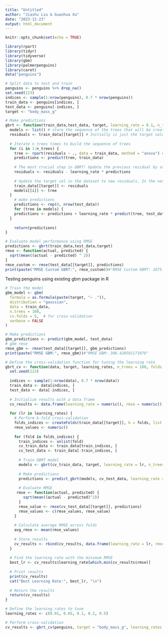 ```yaml
---
title: "Untitled"
author: "Jiashu Liu & Guanhua Xu"
date: "2023-12-23"
output: html_document
---
```


```r
knitr::opts_chunk$set(echo = TRUE)
```

```r
library(rpart)
library(tidyr)
library(tidyverse)
library(gbm)
library(palmerpenguins)
library(caret)
data("penguins")
```


```r
# Split data to test and train
penguins <- penguins %>% drop_na()
set.seed(123)  
indices <- sample(1:nrow(penguins), 0.7 * nrow(penguins))
train_data <- penguins[indices, ]
test_data <- penguins[-indices, ]
target <- "body_mass_g"
```

```r
# Make predictions
gbrt <- function(train_data,test_data, target, learning_rate = 0.1, n_trees = 100) {
  models <- list() # store the sequence of the trees that will be created
  residuals <- train_data[[target]] # Initially is just the target value, but later will be updated to (observed - predicted)
  
  # Iterate n_trees times to build the sequence of trees
  for (i in 1:n_trees) {
    tree <- rpart(residuals ~ ., data = train_data, method = "anova") # use anova for regression problem 
    predictions <- predict(tree, train_data) 
    
    # The most crucial step in GBRT! Update the previous residual by subtracting the scaled predictions
    residuals <- residuals - learning_rate * predictions
    
    # Update the target col in the dataset to new residuals. In the next iteration, this will be the new response variable. 
    train_data[[target]] <- residuals
    models[[i]] <- tree
  }
    # make predictions
    predictions <- rep(0, nrow(test_data))
    for (tree in models) {
    predictions <- predictions + learning_rate * predict(tree, test_data)
  }
  
    return(predictions)
}
```

```r
# Evaluate model performance using RMSE
predictions <- gbrt(train_data,test_data,target)
rmse <- function(actual, predicted) {
  sqrt(mean((actual - predicted) ^ 2))
}
rmse_custom <- rmse(test_data[[target]], predictions)
print(paste("RMSE Custom GBRT:", rmse_custom))#"RMSE Custom GBRT: 1675.89703022131"
```

Testing penguins using existing gbm package in R
```r
# Train the model
gbm_model <- gbm(
  formula = as.formula(paste(target, "~ .")),
  distribution = "gaussian",
  data = train_data,
  n.trees = 100,
  cv.folds = 5,  # for cross-validation
  verbose = FALSE
)

# Make predictions
gbm_predictions <- predict(gbm_model, test_data)
# gbm rmse
rmse_gbm <- rmse(test_data[[target]], gbm_predictions)
print(paste("RMSE GBM:", rmse_gbm))#"RMSE GBM: 300.428501171076"
```


```r
# Define the cross-validation function for tuning the learning rate
gbrt_cv <- function(data, target, learning_rates, n_trees = 100, folds = 5) {
  set.seed(123)  
  
  indices <- sample(1:nrow(data), 0.7 * nrow(data))
  train_data <- data[indices, ]
  test_data <- data[-indices, ]
  
  # Initialize results with a data frame
  cv_results <- data.frame(learning_rate = numeric(), rmse = numeric())
  
  for (lr in learning_rates) {
    # Perform k-fold cross-validation
    folds_indices <- createFolds(train_data[[target]], k = folds, list = TRUE, returnTrain = FALSE)
    rmse_values <- numeric()
    
    for (fold in folds_indices) {
      train_indices <- unlist(fold)
      cv_train_data <- train_data[train_indices, ]
      cv_test_data <- train_data[-train_indices, ]
      
      # Train GBRT model
      models <- gbrt(cv_train_data, target, learning_rate = lr, n_trees = n_trees)
      
      # Make predictions
      predictions <- predict_gbrt(models, cv_test_data, learning_rate = lr)
      
      # Evaluate RMSE
     rmse <- function(actual, predicted) {
        sqrt(mean((actual - predicted)^2))
      }
      rmse_value <- rmse(cv_test_data[[target]], predictions)
      rmse_values <- c(rmse_values, rmse_value)
    }
    
    # Calculate average RMSE across folds
    avg_rmse <- mean(rmse_values)
    
    # Store results
    cv_results <- rbind(cv_results, data.frame(learning_rate = lr, rmse = avg_rmse))
  }
  
  # Find the learning rate with the minimum RMSE
  best_lr <- cv_results$learning_rate[which.min(cv_results$rmse)]
  
  # Print results
  print(cv_results)
  cat("Best Learning Rate:", best_lr, "\n")
  
  # Return the results
  return(cv_results)
}

# Define the learning rates to tune
learning_rates <- c(0.01, 0.05, 0.1, 0.2, 0.5)

# Perform cross-validation
cv_results <- gbrt_cv(penguins, target = "body_mass_g", learning_rates = learning_rates)
```

